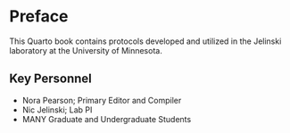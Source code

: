 # Preface {.unnumbered}

This Quarto book contains protocols developed and utilized in the Jelinski laboratory at the University of Minnesota.

## Key Personnel

-   Nora Pearson; Primary Editor and Compiler
-   Nic Jelinski; Lab PI
-   MANY Graduate and Undergraduate Students
